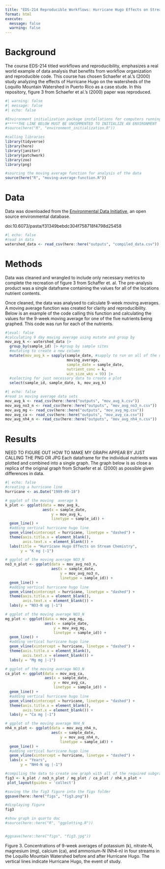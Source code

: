 ```yaml
---
title: "EDS-214 Reproducible Workflows: Hurricane Hugo Effects on Stream Chemistry"
format: html
execute:
  message: false
  warning: false
---
```


# Background
The course EDS-214 titled workflows and reproducibility, emphasizes a real world  example of data analysis that benefits from workflow organization and reproducible code. This course has chosen Schaefer et al.'s (2000) study analyzing the effects of Hurricane Hugo on the watersheds of the Loquillo Mountain Watershed in Puerto Rico as a case stude. In this repository, figure 3 from Schaefer et al.'s (2000) paper was reproduced. 
```r
#| warning: false
#| message: false
#| echo: false

#Environment initialization package installations for computers running this data set for the first time
#*****THE LINE BELOW MUST BE UNCOMMENTED TO INITIALIZE AN ENVIRONMENT
#source(here("R", "environment_initialization.R"))

#calling libraries
library(tidyverse)
library(here)
library(janitor)
library(patchwork)
library(zoo)
library(png)

#sourcing the moving average function for analysis of the data 
source(here("R", "moving-average-function.R"))
```


# Data
Data was downloaded from the [Environmental Data Initiative](https://portal.edirepository.org/nis/metadataviewer?packageid=knb-lter-luq.20.4923064), an open source environmental database. 

doi:10.6073/pasta/f31349bebdc304f758718f4798d25458
```r
#| echo: false
#read in data
watershed_data <- read_csv(here::here("outputs", "compiled_data.csv"))
```

# Methods
Data was cleaned and wrangled to include only necessary metrics to complete the recreation of figure 3 from Schaffer et. al. The pre-analysis product was a single dataframe containing the values for all of the locations nutrient contents. 

Once cleaned, the data was analysed to calculate 9-week moving averages. A moving average function was created for clarity and reproducibility. Below is an example of the code calling this function and calculating the values for the 9-week moving average for one of the five nutrients being graphed. This code was run for each of the nutrients.
```r
#|eval: false
#calculating 9 day moving average using mutate and group by 
mov_avg_k <- watershed_data |> 
  group_by(sample_id) |> #group by sample sites
  #mutating to create a new column
  mutate(mov_avg_k = sapply(sample_date, #sapply to run on all of the data 
                            moving_average, 
                            sample_date = sample_date, 
                            nutrient_conc = k, 
                            win_size_wks = 9)) |> 
  #selecting for just necessary data to create a plot 
  select(sample_id, sample_date, k, mov_avg_k)

```

```r
#| echo: false
#read in moving average data sets
mov_avg_k <- read_csv(here::here("outputs", "mov_avg_k.csv"))
mov_avg_no3_n <- read_csv(here::here("outputs", "mov_avg_no3_n.csv"))
mov_avg_mg <- read_csv(here::here("outputs", "mov_avg_mg.csv"))
mov_avg_ca <- read_csv(here::here("outputs", "mov_avg_ca.csv"))
mov_avg_nh4_n <- read_csv(here::here("outputs", "mov_avg_nh4_n.csv"))
```

# Results
NEED TO FIGURE OUT HOW TO MAKE MY GRAPH APPEAR BY JUST CALLING THE PNG OR JPG
Each dataframe for the individual nutrients was plotted and combined into a single graph. The graph below is as close a replica of the original graph from Schaefer et al. (2000) as possible given differences in data. 
```r
#| echo: false
#creating a hurricane line
hurricane <- as.Date("1989-09-18")

# ggplot of the moving  average k 
k_plot <- ggplot(data = mov_avg_k, 
                 aes(x = sample_date, 
                     y = mov_avg_k, 
                     linetype = sample_id)) +
  geom_line() +
  #adding vertical hurricane hugo line
  geom_vline(xintercept = hurricane, linetype = "dashed") +
  theme(axis.title.x = element_blank(),
        axis.text.x = element_blank()) +
  labs(title = "Hurricane Hugo Effects on Stream Chemistry",
       y = "K mg |-1")

# ggplot of the moving average NO3_N
no3_n_plot <- ggplot(data = mov_avg_no3_n, 
                     aes(x = sample_date, 
                         y = mov_avg_no3_n, 
                         linetype = sample_id)) +
  geom_line() +
  #adding vertical hurricane hugo line
  geom_vline(xintercept = hurricane, linetype = "dashed") +
  theme(axis.title.x = element_blank(),
        axis.text.x = element_blank()) +
  labs(y = "NO3-N ug |-1")

# ggplot of the moving average NO3_N
mg_plot <- ggplot(data = mov_avg_mg, 
                  aes(x = sample_date, 
                      y = mov_avg_mg, 
                      linetype = sample_id)) +
  geom_line() +
  #adding vertical hurricane hugo line
  geom_vline(xintercept = hurricane, linetype = "dashed") +
  theme(axis.title.x = element_blank(),
        axis.text.x = element_blank()) +
  labs(y = "Mg mg |-1")

# ggplot of the moving average NO3_N
ca_plot <- ggplot(data = mov_avg_ca, 
                  aes(x = sample_date, 
                      y = mov_avg_ca, 
                      linetype = sample_id)) +
  geom_line() +
  #adding vertical hurricane hugo line
  geom_vline(xintercept = hurricane, linetype = "dashed") +
  theme(axis.title.x = element_blank(),
        axis.text.x = element_blank()) +
  labs(y = "Ca mg |-1")

# ggplot of the moving average NH4_N
nh4_n_plot <- ggplot(data = mov_avg_nh4_n, 
                     aes(x = sample_date, 
                         y = mov_avg_nh4_n, 
                         linetype = sample_id)) +
  geom_line() +
  #adding vertical hurricane hugo line
  geom_vline(xintercept = hurricane, linetype = "dashed") +
  labs(x = "Years",
       y = "NH4-N ug |-1")

#compiling the data to create one graph with all of the required subgraphs
fig3 <- k_plot / no3_n_plot / mg_plot / ca_plot / nh4_n_plot +
 plot_layout(guides = 'collect')

#saving the the fig3 figure into the figs folder
ggsave(here::here("figs", "fig3.png"))

#displaying figure
fig3

#show graph in quarto doc
#source(here::here("R", "ggplotting.R"))


#ggsave(here::here("figs", "fig3.jpg"))

```

Figure 3. Concentrations of 9-week averages of potassium (k), nitrate-N, magnesium (mg), calcium (ca), and ammonium-N (Nh4-n) in four streams in the Loquillo Mountain Watershed before and after Hurricane Hugo.   The vertical lines indicate Hurricane Hugo, the event of study.